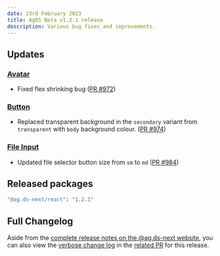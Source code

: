 ```yaml
---
date: 23rd February 2023
title: AgDS Beta v1.2.1 release
description: Various bug fixes and improvements.
---
```


## Updates

### [Avatar](/components/avatar)

- Fixed flex shrinking bug ([PR #972](https://github.com/agriculture-gov-au/agds-next/pull/972))

### [Button](/components/button)

- Replaced transparent background in the `secondary` variant from `transparent` with `body` background colour. ([PR #974](https://github.com/agriculture-gov-au/agds-next/pull/974))

### [File Input](/components/file-input)

- Updated file selector button size from `sm` to `md` ([PR #984](https://github.com/agriculture-gov-au/agds-next/pull/984))

## Released packages

```sh
"@ag.ds-next/react": "1.2.1"
```

## Full Changelog

Aside from the [complete release notes on the @ag.ds-next website](https://design-system.agriculture.gov.au/updates/2023-02-23), you can also view the [verbose change log](https://github.com/agriculture-gov-au/agds-next/pull/978) in the [related PR](https://github.com/agriculture-gov-au/agds-next/pull/978) for this release.
